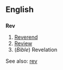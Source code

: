 ==English==
==={{abbreviation}}===
'''Rev'''

#[[Reverend]]
#[[Review]]
#(''Bible'') Revelation


See also: [[rev]]